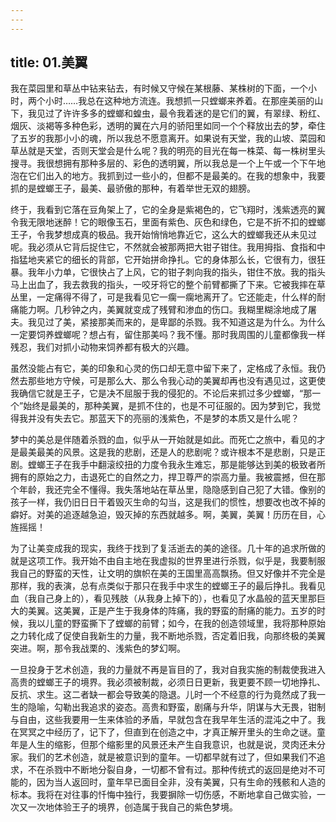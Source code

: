 ```yaml
---
---
---
```

title: 01.美翼
---




我在菜园里和草丛中钻来钻去，有时候又守候在某根藤、某株树的下面，一个小时，两个小时……我总在这种地方流连。我想抓一只螳螂来养着。在那座美丽的山下，我见过了许许多多的螳螂和蝗虫，最令我着迷的是它们的翼，有翠绿、粉红、烟灰、淡褐等多种色彩，透明的翼在六月的骄阳里如同一个个释放出去的梦，牵住了五岁的我那小小的魂，所以我总不愿意离开。如果说有天堂，我的山坡、菜园和草丛就是天堂，否则天堂会是什么呢？我的明亮的目光在每一株菜、每一株树里头搜寻。我很想拥有那种多层的、彩色的透明翼，所以我总是一个上午或一个下午地泡在它们出入的地方。我抓到过一些小的，但都不是最美的。在我的想象中，我要抓的是螳螂王子，最美、最骄傲的那种，有着举世无双的翅膀。

终于，我看到它落在豆角架上了，它的全身是紫褐色的，它飞翔时，浅紫透亮的翼令我无限地迷醉！它的眼像玉石，里面有紫色、灰色和绿色，它是不折不扣的螳螂王子，令我梦想成真的极品。我开始悄悄地靠近它，这么大的螳螂我还从未见过呢。我必须从它背后捉住它，不然就会被那两把大钳子钳住。我用拇指、食指和中指猛地夹紧它的细长的背部，它开始拼命挣扎。它的身体那么长，它很有力，很狂暴。我年小力单，它很快占了上风，它的钳子刺向我的指头，钳住不放。我的指头马上出血了，我去救我的指头，一咬牙将它的整个前臂都撕了下来。它被我摔在草丛里，一定痛得不得了，可是我看见它一瘸一瘸地离开了。它还能走，什么样的耐痛能力啊。几秒钟之内，美翼就变成了残臂和渗血的伤口。我糊里糊涂地成了屠夫。我见过了美，紧接那美而来的，是卑鄙的杀戮。我不知道这是为什么。为什么一定要饲养螳螂呢？想占有，留住那美吗？我不懂。那时我周围的儿童都像我一样残忍，我们对抓小动物来饲养都有极大的兴趣。

虽然没能占有它，美的印象和心灵的伤口却无意中留下来了，定格成了永恒。我仍然去那些地方守候，可是那么大、那么令我心动的美翼却再也没有遇见过，这更使我确信它就是王子，它是决不屈服于我的侵犯的。不论后来抓过多少螳螂，“那一个”始终是最美的，那种美翼，是抓不住的，也是不可征服的。因为梦到它，我觉得我并没有失去它。那蓝天下的亮丽的浅紫色，不是梦的本质又是什么呢？

梦中的美总是伴随着杀戮的血，似乎从一开始就是如此。而死亡之旅中，看见的才是最美最美的风景。这是我的悲剧，还是人的悲剧呢？或许根本不是悲剧，只是正剧。螳螂王子在我手中翻滚绞扭的力度令我永生难忘，那是能够达到美的极致者所拥有的原始之力，击退死亡的自然之力，捍卫尊严的崇高力量。我被震撼，但在那个年龄，我还完全不懂得。我失落地站在草丛里，隐隐感到自己犯了大错。像别的孩子一样，我仍旧日日干着毁灭生命的勾当，这是我们的惯性，想要改也改不掉的癖好。对美的追逐越急迫，毁灭掉的东西就越多。啊，美翼，美翼！历历在目，心旌摇摇！

为了让美变成我的现实，我终于找到了复活逝去的美的途径。几十年的追求所做的就是这项工作。我开始不由自主地在我虚拟的世界里进行杀戮，似乎是，我要制服我自己的野蛮的天性，让文明的旗帜在美的王国里高高飘扬。但又好像并不完全是那样，我的表演，总有点类似于那只在我手中求生的螳螂王子的最后挣扎。我看见血（我自己身上的），看见残肢（从我身上掉下的），也看见了水晶般的蓝天里那巨大的美翼。这美翼，正是产生于我身体的阵痛，我的野蛮的耐痛的能力。五岁的时候，我以儿童的野蛮撕下了螳螂的前臂；如今，在我的创造领域里，我将那种原始之力转化成了促使自我新生的力量，我不断地杀戮，否定着旧我，向那终极的美翼突进。啊，那令我战栗的、浅紫色的梦幻啊。

一旦投身于艺术创造，我的力量就不再是盲目的了，我对自我实施的制裁使我进入高贵的螳螂王子的境界。我必须被制裁，必须日日更新，我更要不顾一切地挣扎、反抗、求生。这二者缺一都会导致美的隐退。儿时一个不经意的行为竟然成了我一生的隐喻，勾勒出我追求的姿态。高贵和野蛮，剧痛与升华，阴谋与大无畏，钳制与自由，这些我要用一生来体验的矛盾，早就包含在我早年生活的混沌之中了。我在冥冥之中经历了，记下了，但直到在创造之中，才真正解开里头的生命之谜。童年是人生的缩影，但那个缩影里的风景还未产生自我意识，也就是说，灵肉还未分家。我们的艺术创造，就是被意识到的童年。一切都早就有过了，但如果我们不追求，不在杀戮中不断地分裂自身，一切都不曾有过。那种传统式的返回是绝对不可能的，因为当人返回时，童年早已面目全非，没有美翼，只有生命的残骸和人造的标本。我将在对往事的忏悔中独行，我要摒除一切伤感，不断地拿自己做实验，一次又一次地体验王子的境界，创造属于我自己的紫色梦境。